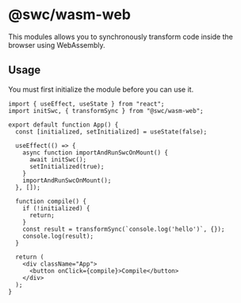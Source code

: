 # @swc/wasm-web

This modules allows you to synchronously transform code inside the browser using WebAssembly.

## Usage

You must first initialize the module before you can use it.

```tsx filename="App.jsx" copy
import { useEffect, useState } from "react";
import initSwc, { transformSync } from "@swc/wasm-web";

export default function App() {
  const [initialized, setInitialized] = useState(false);

  useEffect(() => {
    async function importAndRunSwcOnMount() {
      await initSwc();
      setInitialized(true);
    }
    importAndRunSwcOnMount();
  }, []);

  function compile() {
    if (!initialized) {
      return;
    }
    const result = transformSync(`console.log('hello')`, {});
    console.log(result);
  }

  return (
    <div className="App">
      <button onClick={compile}>Compile</button>
    </div>
  );
}
```

